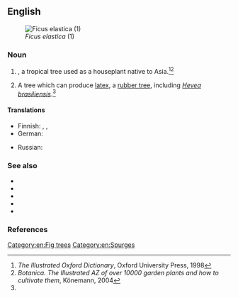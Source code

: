 ==English==
[[Image:Ficus elastica1.jpg|thumb|''Ficus elastica'' (1)]]

===Noun===
{{en-noun}}

# {{taxlink|Ficus elastica|species|noshow=1}}, a tropical tree used as a houseplant native to Asia.<ref name="Illustr. Oxford 1998">''The Illustrated Oxford Dictionary'', Oxford University Press, 1998</ref><ref>''Botanica. The Illustrated AZ of over 10000 garden plants and how to cultivate them'', Könemann, 2004</ref>
# A tree which can produce [[latex]], a [[rubber tree]], including ''[[Hevea brasiliensis]]''.<ref name="Illustr. Oxford 1998"/>

====Translations====
{{trans-top|''Ficus elastica''}}
* Finnish: {{t+|fi|fiikus}}, {{t|fi|kumiviikuna}}, {{t|fi|huonekumipuu}}
* German: {{t+|de|Gummibaum|m}}
{{trans-mid}}
* Russian: {{t+|ru|фи́кус|m}}
{{trans-bottom}}

===See also===
* {{pedia}}
* {{pedia|Ficus elastica}}
* {{specieslite|Ficus elastica}}
* {{pedia|Hevea brasiliensis}}
* {{specieslite|Hevea brasiliensis}}

===References===
<references/>

[[Category:en:Fig trees]]
[[Category:en:Spurges]]